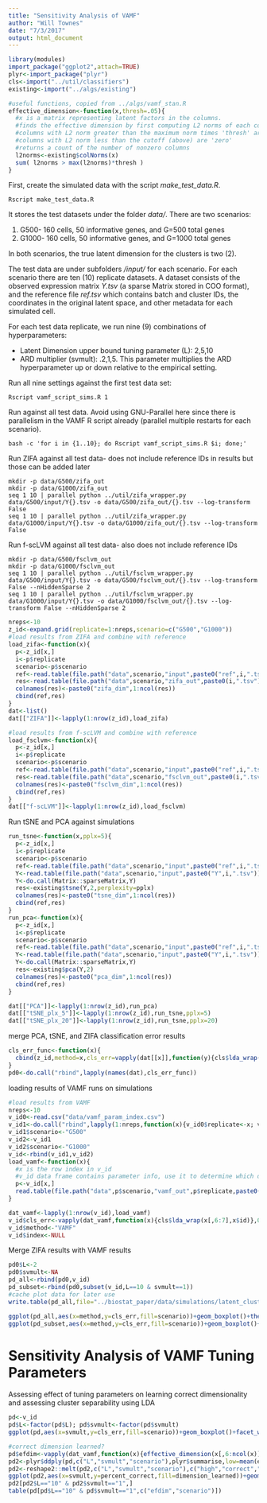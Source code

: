 ```yaml
---
title: "Sensitivity Analysis of VAMF"
author: "Will Townes"
date: "7/3/2017"
output: html_document
---
```


```r
library(modules)
import_package("ggplot2",attach=TRUE)
plyr<-import_package("plyr")
cls<-import("../util/classifiers")
existing<-import("../algs/existing")

#useful functions, copied from ../algs/vamf_stan.R
effective_dimension<-function(x,thresh=.05){
  #x is a matrix representing latent factors in the columns.
  #finds the effective dimension by first computing L2 norms of each column
  #columns with L2 norm greater than the maximum norm times 'thresh' are nonzero
  #columns with L2 norm less than the cutoff (above) are 'zero'
  #returns a count of the number of nonzero columns
  l2norms<-existing$colNorms(x)
  sum( l2norms > max(l2norms)*thresh )
}
```

First, create the simulated data with the script *make_test_data.R*. 

```
Rscript make_test_data.R
```

It stores the test datasets under the folder *data/*. There are two scenarios:

1. G500- 160 cells, 50 informative genes, and G=500 total genes
2. G1000- 160 cells, 50 informative genes, and G=1000 total genes

In both scenarios, the true latent dimension for the clusters is two (2).

The test data are under subfolders */input/* for each scenario. For each scenario there are ten (10) replicate datasets. A dataset consists of the observed expression matrix *Y.tsv* (a sparse Matrix stored in COO format), and the reference file *ref.tsv* which contains batch and cluster IDs, the coordinates in the original latent space, and other metadata for each simulated cell. 

For each test data replicate, we run nine (9) combinations of hyperparameters:

* Latent Dimension upper bound tuning parameter (L): 2,5,10
* ARD multiplier (svmult): .2,1,5. This parameter multiplies the ARD hyperparameter up or down relative to the empirical setting.

Run all nine settings against the first test data set:

```
Rscript vamf_script_sims.R 1
```

Run against all test data. Avoid using GNU-Parallel here since there is parallelism in the VAMF R script already (parallel multiple restarts for each scenario).

```
bash -c 'for i in {1..10}; do Rscript vamf_script_sims.R $i; done;'
```

Run ZIFA against all test data- does not include reference IDs in results but those can be added later

```
mkdir -p data/G500/zifa_out
mkdir -p data/G1000/zifa_out
seq 1 10 | parallel python ../util/zifa_wrapper.py data/G500/input/Y{}.tsv -o data/G500/zifa_out/{}.tsv --log-transform False
seq 1 10 | parallel python ../util/zifa_wrapper.py data/G1000/input/Y{}.tsv -o data/G1000/zifa_out/{}.tsv --log-transform False
```

Run f-scLVM against all test data- also does not include reference IDs

```
mkdir -p data/G500/fsclvm_out
mkdir -p data/G1000/fsclvm_out
seq 1 10 | parallel python ../util/fsclvm_wrapper.py data/G500/input/Y{}.tsv -o data/G500/fsclvm_out/{}.tsv --log-transform False --nHiddenSparse 2
seq 1 10 | parallel python ../util/fsclvm_wrapper.py data/G1000/input/Y{}.tsv -o data/G1000/fsclvm_out/{}.tsv --log-transform False --nHiddenSparse 2
```

```r
nreps<-10
z_id<-expand.grid(replicate=1:nreps,scenario=c("G500","G1000"))
#load results from ZIFA and combine with reference
load_zifa<-function(x){
  p<-z_id[x,]
  i<-p$replicate
  scenario<-p$scenario
  ref<-read.table(file.path("data",scenario,"input",paste0("ref",i,".tsv")),header=TRUE)
  res<-read.table(file.path("data",scenario,"zifa_out",paste0(i,".tsv")))
  colnames(res)<-paste0("zifa_dim",1:ncol(res))
  cbind(ref,res)
}
dat<-list()
dat[["ZIFA"]]<-lapply(1:nrow(z_id),load_zifa)

#load results from f-scLVM and combine with reference
load_fsclvm<-function(x){
  p<-z_id[x,]
  i<-p$replicate
  scenario<-p$scenario
  ref<-read.table(file.path("data",scenario,"input",paste0("ref",i,".tsv")),header=TRUE)
  res<-read.table(file.path("data",scenario,"fsclvm_out",paste0(i,".tsv")))
  colnames(res)<-paste0("fsclvm_dim",1:ncol(res))
  cbind(ref,res)
}
dat[["f-scLVM"]]<-lapply(1:nrow(z_id),load_fsclvm)
```

Run tSNE and PCA against simulations

```r
run_tsne<-function(x,pplx=5){
  p<-z_id[x,]
  i<-p$replicate
  scenario<-p$scenario
  ref<-read.table(file.path("data",scenario,"input",paste0("ref",i,".tsv")),header=TRUE)
  Y<-read.table(file.path("data",scenario,"input",paste0("Y",i,".tsv")),header=TRUE)
  Y<-do.call(Matrix::sparseMatrix,Y)
  res<-existing$tsne(Y,2,perplexity=pplx)
  colnames(res)<-paste0("tsne_dim",1:ncol(res))
  cbind(ref,res)
}
run_pca<-function(x){
  p<-z_id[x,]
  i<-p$replicate
  scenario<-p$scenario
  ref<-read.table(file.path("data",scenario,"input",paste0("ref",i,".tsv")),header=TRUE)
  Y<-read.table(file.path("data",scenario,"input",paste0("Y",i,".tsv")),header=TRUE)
  Y<-do.call(Matrix::sparseMatrix,Y)
  res<-existing$pca(Y,2)
  colnames(res)<-paste0("pca_dim",1:ncol(res))
  cbind(ref,res)
}

dat[["PCA"]]<-lapply(1:nrow(z_id),run_pca)
dat[["tSNE_plx_5"]]<-lapply(1:nrow(z_id),run_tsne,pplx=5)
dat[["tSNE_plx_20"]]<-lapply(1:nrow(z_id),run_tsne,pplx=20)
```
merge PCA, tSNE, and ZIFA classification error results
```r
cls_err_func<-function(x){
  cbind(z_id,method=x,cls_err=vapply(dat[[x]],function(y){cls$lda_wrap(y[,6:7],y$id)},0.5))
}
pd0<-do.call("rbind",lapply(names(dat),cls_err_func))
```

loading results of VAMF runs on simulations
```r
#load results from VAMF
nreps<-10
v_id0<-read.csv("data/vamf_param_index.csv")
v_id1<-do.call("rbind",lapply(1:nreps,function(x){v_id0$replicate<-x; v_id0}))
v_id1$scenario<-"G500"
v_id2<-v_id1
v_id2$scenario<-"G1000"
v_id<-rbind(v_id1,v_id2)
load_vamf<-function(x){
  #x is the row index in v_id
  #v_id data frame contains parameter info, use it to determine which dataset of results to load
  p<-v_id[x,]
  read.table(file.path("data",p$scenario,"vamf_out",p$replicate,paste0(p$index,".tsv")),header=TRUE)
}

dat_vamf<-lapply(1:nrow(v_id),load_vamf)
v_id$cls_err<-vapply(dat_vamf,function(x){cls$lda_wrap(x[,6:7],x$id)},0.5)
v_id$method<-"VAMF"
v_id$index<-NULL
```

Merge ZIFA results with VAMF results

```r
pd0$L<-2
pd0$svmult<-NA
pd_all<-rbind(pd0,v_id)
pd_subset<-rbind(pd0,subset(v_id,L==10 & svmult==1))
#cache plot data for later use
write.table(pd_all,file="../biostat_paper/data/simulations/latent_clusters_replicates.tsv",row.names=FALSE,quot=FALSE)
```
```r
ggplot(pd_all,aes(x=method,y=cls_err,fill=scenario))+geom_boxplot()+theme_classic()
ggplot(pd_subset,aes(x=method,y=cls_err,fill=scenario))+geom_boxplot()+theme_classic()
```

# Sensitivity Analysis of VAMF Tuning Parameters

Assessing effect of tuning parameters on learning correct dimensionality and assessing cluster separability using LDA

```r
pd<-v_id
pd$L<-factor(pd$L); pd$svmult<-factor(pd$svmult)
ggplot(pd,aes(x=svmult,y=cls_err,fill=scenario))+geom_boxplot()+facet_wrap(~L)+theme_classic()

#correct dimension learned?
pd$efdim<-vapply(dat_vamf,function(x){effective_dimension(x[,6:ncol(x)])},1)
pd2<-plyr$ddply(pd,c("L","svmult","scenario"),plyr$summarise,low=mean(efdim<2),correct=mean(efdim==2),high=mean(efdim>2))
pd2<-reshape2::melt(pd2,c("L","svmult","scenario"),c("high","correct","low"),variable.name="dimension_learned",value.name="percent_correct")
ggplot(pd2,aes(x=svmult,y=percent_correct,fill=dimension_learned))+geom_bar(stat="identity",colour="black",position="dodge")+facet_grid(scenario~L)+theme_classic()
pd2[pd2$L=="10" & pd2$svmult=="1",]
table(pd[pd$L=="10" & pd$svmult=="1",c("efdim","scenario")])
```
